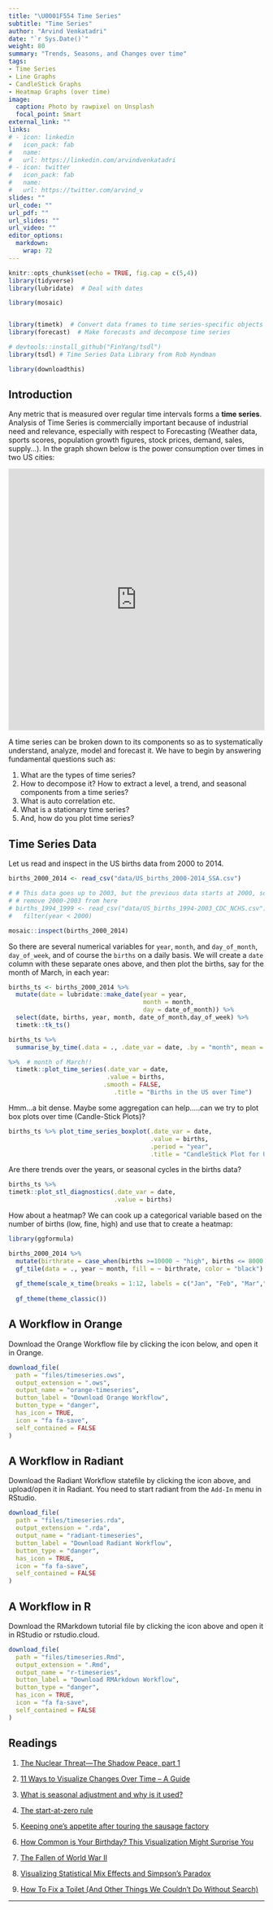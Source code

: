 ```yaml
---
title: "\U0001F554 Time Series"
subtitle: "Time Series"
author: "Arvind Venkatadri"
date: "`r Sys.Date()`"
weight: 80
summary: "Trends, Seasons, and Changes over time"
tags:
- Time Series
- Line Graphs
- CandleStick Graphs
- Heatmap Graphs (over time)
image:
  caption: Photo by rawpixel on Unsplash
  focal_point: Smart
external_link: ""
links:
# - icon: linkedin
#   icon_pack: fab
#   name: 
#   url: https://linkedin.com/arvindvenkatadri
# - icon: twitter
#   icon_pack: fab
#   name: 
#   url: https://twitter.com/arvind_v
slides: ""
url_code: ""
url_pdf: ""
url_slides: ""
url_video: ""
editor_options: 
  markdown: 
    wrap: 72
---
```


```r

knitr::opts_chunk$set(echo = TRUE, fig.cap = c(5,4))
library(tidyverse)
library(lubridate)  # Deal with dates

library(mosaic)


library(timetk)  # Convert data frames to time series-specific objects
library(forecast)  # Make forecasts and decompose time series

# devtools::install_github("FinYang/tsdl")
library(tsdl) # Time Series Data Library from Rob Hyndman

library(downloadthis)

```


## Introduction

Any metric that is measured over regular time intervals forms a **time
series**. Analysis of Time Series is commercially important because of
industrial need and relevance, especially with respect to Forecasting
(Weather data, sports scores, population growth figures, stock prices,
demand, sales, supply...). In the graph shown below is the power consumption over times in two US cities:

<iframe width="100%" height="514" frameborder="0"
  src="https://observablehq.com/embed/f274bd3d517cf495?cells=LineChart"></iframe>
  

A time series can be broken down to its components so as to
systematically understand, analyze, model and forecast it. We have to
begin by answering fundamental questions such as:

1.  What are the types of time series?  
1.  How to decompose it? How to extract a level, a trend, and seasonal components from a time series?  
1.  What is auto correlation etc.  
1.  What is a stationary time series?  
1. And, how do you plot time series?  


## Time Series Data

Let us read and inspect in the US births data from 2000 to 2014. 

```r

births_2000_2014 <- read_csv("data/US_births_2000-2014_SSA.csv")

# # This data goes up to 2003, but the previous data starts at 2000, so we'll
# # remove 2000-2003 from here
# births_1994_1999 <- read_csv("data/US_births_1994-2003_CDC_NCHS.csv") %>% 
#   filter(year < 2000)
```


```r

mosaic::inspect(births_2000_2014)

```



So there are several numerical variables for `year`, `month`, and `day_of_month`, `day_of_week`, and of course the `births` on a daily basis. We will create a `date` column with these separate ones above, and then plot the births, say for the month of March, in each year:


```r

births_ts <- births_2000_2014 %>% 
  mutate(date = lubridate::make_date(year = year,
                                     month = month,
                                     day = date_of_month)) %>%
  select(date, births, year, month, date_of_month,day_of_week) %>% 
  timetk::tk_ts()

births_ts %>%
  summarise_by_time(.data = ., .date_var = date, .by = "month", mean = mean(births)) 

%>%  # month of March!!
  timetk::plot_time_series(.date_var = date,
                           .value = births,
                          .smooth = FALSE,
                             .title = "Births in the US over Time")

```



Hmm...a bit dense. Maybe some aggregation can help.....can we try to plot box plots over time (Candle-Stick Plots)?



```r

births_ts %>% plot_time_series_boxplot(.date_var = date, 
                                       .value = births,
                                       .period = "year",
                                       .title = "CandleStick Plot for US Births")


```





Are there trends over the years, or seasonal cycles in the births data?



```r
births_ts %>% 
timetk::plot_stl_diagnostics(.date_var = date,
                             .value = births)


```


How about a heatmap? We can cook up a categorical variable based on the number of births (low, fine, high) and use that to create a heatmap:


```r
library(ggformula)

births_2000_2014 %>%  
  mutate(birthrate = case_when(births >=10000 ~ "high", births <= 8000 ~ "low", TRUE ~ "fine")) %>% 
  gf_tile(data = ., year ~ month, fill = ~ birthrate, color = "black") %>%
  
  gf_theme(scale_x_time(breaks = 1:12, labels = c("Jan", "Feb", "Mar","Apr", "May", "Jun", "Jul", "Aug", "Sep", "Oct", "Nov", "Dec"))) %>% 
  
  gf_theme(theme_classic())

```


## A Workflow in Orange

Download the Orange Workflow file by clicking the icon below, and open
it in Orange.

```r
download_file(
  path = "files/timeseries.ows",
  output_extension = ".ows",
  output_name = "orange-timeseries",
  button_label = "Download Orange Workflow",
  button_type = "danger",
  has_icon = TRUE,
  icon = "fa fa-save",
  self_contained = FALSE
)
```

## A Workflow in Radiant

Download the Radiant Workflow statefile by clicking the icon above, and
upload/open it in Radiant. You need to start radiant from the `Add-In`
menu in RStudio.

```r
download_file(
  path = "files/timeseries.rda",
  output_extension = ".rda",
  output_name = "radiant-timeseries",
  button_label = "Download Radiant Workflow",
  button_type = "danger",
  has_icon = TRUE,
  icon = "fa fa-save",
  self_contained = FALSE
)
```

## A Workflow in R

Download the RMarkdown tutorial file by clicking the icon above and open
it in RStudio or rstudio.cloud.

```r
download_file(
  path = "files/timeseries.Rmd",
  output_extension = ".Rmd",
  output_name = "r-timeseries",
  button_label = "Download RMArkdown Workflow",
  button_type = "danger",
  has_icon = TRUE,
  icon = "fa fa-save",
  self_contained = FALSE
)
```

## Readings

1. [The Nuclear Threat---The Shadow Peace, part
    1](http://www.fallen.io/shadow-peace/1/)
    
1.  [11 Ways to Visualize Changes Over Time -- A
    Guide](https://flowingdata.com/2010/01/07/11-ways-to-visualize-changes-over-time-a-guide/)


1.  [What is seasonal adjustment and why is it
    used?](http://junkcharts.typepad.com/junk_charts/2010/11/what-is-seasonal-adjustment-and-why-is-it-used.html)
    
1.  [The start-at-zero
    rule](http://junkcharts.typepad.com/junk_charts/2005/09/the_startatzero.html)
1.  [Keeping one's appetite after touring the sausage
    factory](http://junkcharts.typepad.com/numbersruleyourworld/2011/02/keeping-ones-appetite-after-touring-the-sausage-factory.html)
1.  [How Common is Your Birthday? This Visualization Might Surprise
    You](http://thedailyviz.com/2016/09/17/how-common-is-your-birthday-dailyviz/)

1.  [The Fallen of World War II](http://www.fallen.io/ww2/)
2.  [Visualizing Statistical Mix Effects and Simpson's
    Paradox](https://static.googleusercontent.com/media/research.google.com/en//pubs/archive/42901.pdf)
3.  [How To Fix a Toilet (And Other Things We Couldn't Do Without
    Search)](http://how-to-fix-a-toilet.com/)


------------------------------------------------------------------------
